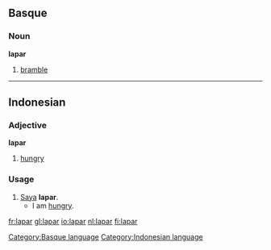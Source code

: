 ==Basque==
===Noun===
'''lapar'''

# [[bramble]]

[[Category:Basque language]]

----

==Indonesian==
===Adjective===
'''lapar'''

# [[hungry]]

=== Usage ===
# [[saya|Saya]] '''lapar'''.
#* I am [[hungry]].

[[Category:Indonesian language]]

[[fr:lapar]]
[[gl:lapar]]
[[io:lapar]]
[[nl:lapar]]
[[fi:lapar]]